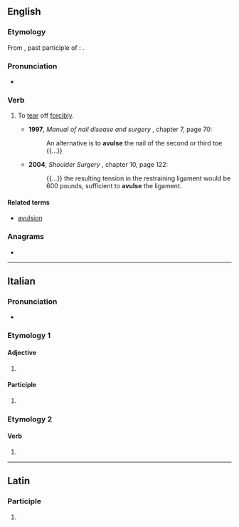 ==English==

===Etymology===
From {{der|en|la|avulsus}}, past participle of {{m|la|avello}}: {{affix|la|ab-|vellō|nocat=1}}.

===Pronunciation===
* {{IPA|en|/əˈvʌls/}}

===Verb===
{{en-verb}}

# {{lb|en|medicine}} To [[tear]] off [[forcibly]].
#* '''1997''', ''Manual of nail disease and surgery'' {{ISBN|0-86542-638-4}}, chapter 7, page 70:
#*: An alternative is to '''avulse''' the nail of the second or third toe {{...}}
#* '''2004''', ''Shoulder Surgery'' {{ISBN|0-7216-9598-1}}, chapter 10, page 122:
#*: {{...}} the resulting tension in the restraining ligament would be 600 pounds, sufficient to '''avulse''' the ligament.

====Related terms====
* [[avulsion]]

===Anagrams===
* {{anagrams|en|a=aelsuv|alveus|values}}

----

==Italian==

===Pronunciation===
* {{rhymes|it|ulse}}

===Etymology 1===
{{nonlemma}}

====Adjective====
{{it-adj-form}}

# {{adj form of|it|avulso||f|p}}

====Participle====
{{head|it|past participle form}}

# {{infl of|it|avulso||f|p}}

===Etymology 2===
{{nonlemma}}

====Verb====
{{head|it|verb form}}

# {{infl of|it|avellere||3|s|phis|ind}}

----

==Latin==

===Participle===
{{la-part-form|āvulse}}

# {{inflection of|la|āvulsus||voc|m|s}}